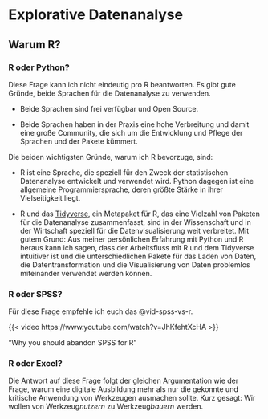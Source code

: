 # Explorative Datenanalyse

## Warum R?

### R oder Python?

Diese Frage kann ich nicht eindeutig pro R beantworten. Es gibt gute Gründe, beide Sprachen für die Datenanalyse zu verwenden.

-   Beide Sprachen sind frei verfügbar und Open Source.

-   Beide Sprachen haben in der Praxis eine hohe Verbreitung und damit eine große Community, die sich um die Entwicklung und Pflege der Sprachen und der Pakete kümmert.

Die beiden wichtigsten Gründe, warum ich R bevorzuge, sind:

-   R ist eine Sprache, die speziell für den Zweck der statistischen Datenanalyse entwickelt und verwendet wird. Python dagegen ist eine allgemeine Programmiersprache, deren größte Stärke in ihrer Vielseitigkeit liegt.

-   R und das [Tidyverse](https://www.tidyverse.org/), ein Metapaket für R, das eine Vielzahl von Paketen für die Datenanalyse zusammenfasst, sind in der Wissenschaft und in der Wirtschaft speziell für die Datenvisualisierung weit verbreitet. Mit gutem Grund: Aus meiner persönlichen Erfahrung mit Python und R heraus kann ich sagen, dass der Arbeitsfluss mit R und dem Tidyverse intuitiver ist und die unterschiedlichen Pakete für das Laden von Daten, die Datentransformation und die Visualisierung von Daten problemlos miteinander verwendet werden können.

### R oder SPSS?

Für diese Frage empfehle ich euch das @vid-spss-vs-r.

::: {#vid-spss-vs-r}
{{< video https://www.youtube.com/watch?v=JhKfehtXcHA >}}

"Why you should abandon SPSS for R"
:::

### R oder Excel?

Die Antwort auf diese Frage folgt der gleichen Argumentation wie der Frage, warum eine digitale Ausbildung mehr als nur die gekonnte und kritische Anwendung von Werkzeugen ausmachen sollte. Kurz gesagt: Wir wollen von Werkzeug*nutzern* zu Werkzeug*bauern* werden.
